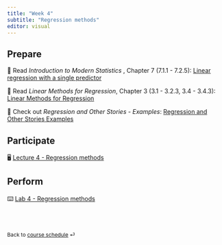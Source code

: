 ```yaml
---
title: "Week 4"
subtitle: "Regression methods"
editor: visual
---
```


## Prepare

📖 Read *Introduction to Modern Statistics* , Chapter 7 (7.1.1 - 7.2.5): [Linear regression with a single predictor](https://openintro-ims.netlify.app/model-slr)

📖 Read *Linear Methods for Regression*, Chapter 3 (3.1 - 3.2.3, 3.4 - 3.4.3): [Linear Methods for Regression](https://web.stanford.edu/~hastie/ElemStatLearn)

📖 Check out *Regression and Other Stories - Examples*: [Regression and Other Stories Examples](https://avehtari.github.io/ROS-Examples/examples.html)

## Participate

🖥️ [Lecture 4 - Regression methods](/slides/BSMM_8740_lec_04.html)

## Perform

⌨️ [Lab 4 - Regression methods](/labs/BSMM_8740_lab_4.html "Lab instructions")

<br><br>

::: {style="font-size: 0.875em;"}
Back to [course schedule](/ "Course schedule") ⏎
:::
